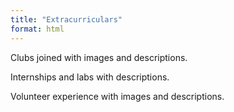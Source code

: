 ```yaml
---
title: "Extracurriculars"
format: html
---
```


Clubs joined with images and descriptions.

Internships and labs with descriptions.

Volunteer experience with images and descriptions.
